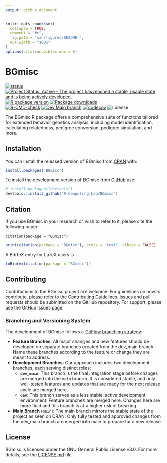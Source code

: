 ```yaml
---
output: github_document
---
```


<!-- README.md is generated from README.Rmd. Please edit that file -->

```r
knitr::opts_chunk$set(
  collapse = TRUE,
  comment = "#>",
  fig.path = "man/figures/README-",
  out.width = "100%"
)
options(citation.bibtex.max = 0)
```

# BGmisc

<!-- badges: start -->
[![status](https://joss.theoj.org/papers/ee3a025be4f61584f977a7657d936187/status.svg)](https://joss.theoj.org/papers/10.21105/joss.06203) </br>
[![Project Status: Active – The project has reached a stable, usable state and is being actively developed.](https://www.repostatus.org/badges/latest/active.svg)](https://www.repostatus.org/#active)
[![R package version](https://www.r-pkg.org/badges/version/BGmisc)](https://cran.r-project.org/package=BGmisc)
[![Package downloads](https://cranlogs.r-pkg.org/badges/grand-total/BGmisc)](https://cran.r-project.org/package=BGmisc)</br>
[![R-CMD-check](https://github.com/R-Computing-Lab/BGmisc/actions/workflows/R-CMD-check.yaml/badge.svg)](https://github.com/R-Computing-Lab/BGmisc/actions/workflows/R-CMD-check.yaml)
[![Dev Main
branch](https://github.com/R-Computing-Lab/BGmisc/actions/workflows/R-CMD-dev_maincheck.yaml/badge.svg)](https://github.com/R-Computing-Lab/BGmisc/actions/workflows/R-CMD-dev_maincheck.yaml)
[![codecov](https://codecov.io/gh/R-Computing-Lab/BGmisc/graph/badge.svg?token=2IARK2XSA6)](https://codecov.io/gh/R-Computing-Lab/BGmisc)
![License](https://img.shields.io/badge/License-GPL_v3-blue.svg)
<!-- badges: end -->

The BGmisc R package offers a comprehensive suite of functions tailored for extended behavior genetics analysis, including model identification, calculating relatedness, pedigree conversion, pedigree simulation, and more.

## Installation

You can install the released version of BGmisc from [CRAN](https://cran.r-project.org/) with:

```r
install.packages("BGmisc")
```

To install the development version of BGmisc from [GitHub](https://github.com/) use:

```r
# install.packages("devtools")
devtools::install_github("R-Computing-Lab/BGmisc")
```

## Citation

If you use BGmisc in your research or wish to refer to it, please cite the following paper:

```
citation(package = "BGmisc")
```
```r
print(citation(package = "BGmisc"), style = "text", bibtex = FALSE)
```

A BibTeX entry for LaTeX users is
```r
toBibtex(citation(package = "BGmisc"))
```

## Contributing
Contributions to the BGmisc project are welcome. For guidelines on how to contribute, please refer to the [Contributing Guidelines](https://github.com/R-Computing-Lab/BGmisc/blob/main/CONTRIBUTING.md). Issues and pull requests should be submitted on the GitHub repository. For support, please use the GitHub issues page.


### Branching and Versioning System
The development of BGmisc follows a [GitFlow branching strategy](https://tilburgsciencehub.com/topics/automation/version-control/advanced-git/git-branching-strategies/):

- **Feature Branches**: All major changes and new features should be developed on separate branches created from the dev_main branch. Name these branches according to the feature or change they are meant to address.
- **Development Branches**: Our approach includes two development branches, each serving distinct roles:
  - **`dev_main`**: This branch is the final integration stage before changes are merged into the `main` branch. It is considered stable, and only well-tested features and updates that are ready for the next release cycle are merged here.
  - **`dev`**: This branch serves as a less stable, active development environment. Feature branches are merged here. Changes here are more fluid and this branch is at a higher risk of breaking.
- **Main Branch** (`main`): The main branch mirrors the stable state of the project as seen on CRAN. Only fully tested and approved changes from the dev_main branch are merged into main to prepare for a new release.


## License
BGmisc is licensed under the GNU General Public License v3.0. For more details, see the [LICENSE.md](https://github.com/R-Computing-Lab/BGmisc/blob/main/LICENSE.md) file.

